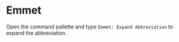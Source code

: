 # Emmet

Open the command pallette and type `Emmet: Expand Abbreviation` to expand the abbreviation.
